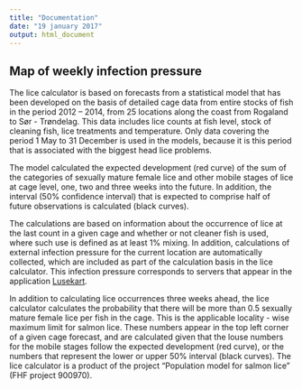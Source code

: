 ```yaml
---
title: "Documentation"
date: "19 january 2017"
output: html_document
---
```



## Map of weekly infection pressure

The lice calculator is based on forecasts from a statistical model that has been developed on the basis of detailed cage data from entire stocks of fish in the period 2012 – 2014, from 25 locations along the coast from Rogaland to Sør - Trøndelag. This data includes lice counts at fish level, stock of cleaning fish, lice treatments and temperature. Only data covering the period 1 May to 31 December is used in the models, because it is this period that is associated with the biggest head lice problems.

The model calculated the expected development (red curve) of the sum of the categories of sexually mature female lice and other mobile stages of lice at cage level, one, two and three weeks into the future. In addition, the interval (50% confidence interval) that is expected to comprise half of future observations is calculated (black curves).

The calculations are based on information about the occurrence of lice at the last count in a given cage and whether or not cleaner fish is used, where such use is defined as at least 1% mixing. In addition, calculations of external infection pressure for the current location are automatically collected, which are included as part of the calculation basis in the lice calculator. This infection pressure corresponds to servers that appear in the application [Lusekart](/lusekart).

In addition to calculating lice occurrences three weeks ahead, the lice calculator calculates the probability that there will be more than 0.5 sexually mature female lice per fish in the cage. This is the applicable locality - wise maximum limit for salmon lice. These numbers appear in the top left corner of a given cage forecast, and are calculated given that the louse numbers for the mobile stages follow the expected development (red curve), or the numbers that represent the lower or upper 50% interval (black curves).
The lice calculator is a product of the project "Population model for salmon lice" (FHF project 900970).
